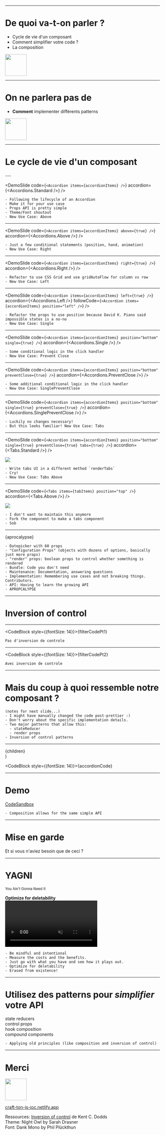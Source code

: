 


<FirstSlide
  title="️Craft ton JS"
  subtitle="Et si nous inversions le contrôle ?"
/>

---

# De quoi va-t-on parler ?

- Cycle de vie d'un composant
- Comment simplifier votre code ?
- La composition

<img width="70px" height="70px" src="public/standard/smile.png" />

---

# On ne parlera pas de

<div style={{fontSize: 40, textAlign: 'left'}}>
  <ul>
    <li>
      <strong>Comment</strong> implementer différents patterns
    </li>
  </ul>
</div>

<img width="70px" height="70px" src="public/sweat-smile.png" />

---

# Le cycle de vie d'un composant

<div>
    <div
        style={{
            fontSize: '0.8em',
            position: 'absolute',
            bottom: 50,
            left: 0,
            width: '100vw',
            textAlign: 'center',
            borderRadius: 6,
            padding: 4,
            backgroundColor: 'rgba(1,22,39, 0.6)',
        }}
    >
    </div>
</div>
---


<DemoSlide
  code={`<Accordion items={accordionItems} />`}
  accordion={<Accordions.Standard />}
/>

```notes
- Following the lifecycle of an Accordion
- Make it for your use case
- Props API is pretty simple
- Theme/Font shoutout
- New Use Case: Above
```

---


<DemoSlide
  code={`<Accordion items={accordionItems} above={true} />`}
  accordion={<Accordions.Above />}
/>

```notes
- Just a few conditional statements (position, hand, animation)
- New Use Case: Right
```

---


<DemoSlide
  code={`<Accordion items={accordionItems} right={true} />`}
  accordion={<Accordions.Right />}
/>

```notes
- Refactor to use CSS Grid and use gridAutoFlow for column vs row
- New Use Case: Left
```

---


<DemoSlide
  code={`<Accordion items={accordionItems} left={true} />`}
  accordion={<Accordions.Left />}
  followCode={`<Accordion items={accordionItems} position="left" />`}
/>

```notes
- Refactor the props to use position because David K. Piano said impossible states is a no-no
- New Use Case: Single
```

---


<DemoSlide
  code={`
<Accordion
  items={accordionItems}
  position="bottom"
  single={true}
/>
  `}
  accordion={<Accordions.Single />}
/>

```notes
- Some conditional logic in the click handler
- New Use Case: Prevent Close
```

---


<DemoSlide
  code={`
<Accordion
  items={accordionItems}
  position="bottom"
  preventClose={true}
/>
  `}
  accordion={<Accordions.PreventClose />}
/>

```notes
- Some additional conditional logic in the click handler
- New Use Case: SinglePreventClose
```

---


<DemoSlide
  code={`
<Accordion
  items={accordionItems}
  position="bottom"
  single={true}
  preventClose={true}
/>
  `}
  accordion={<Accordions.SinglePreventClose />}
/>

```notes
- Luckily no changes necessary!
- But this looks familiar! New Use Case: Tabs
```

---


<DemoSlide
  code={`
<Accordion
  items={accordionItems}
  position="bottom"
  single={true}
  preventClose={true}
  tabs={true}
/>
  `}
  accordion={<Tabs.Standard />}
/>

<Appear>
  <div />
  <img src="public/cry.png" />
</Appear>

```notes
- Write tabs UI in a different method `renderTabs`
- Cry!
- New Use Case: Tabs Above
```

---


<DemoSlide
  code={`<Tabs items={tabItems} position="top" />`}
  accordion={<Tabs.Above />}
/>

<Appear>
  <div />
  <img src="public/sob.png" />
</Appear>

```notes
- I don't want to maintain this anymore
- Fork the component to make a tabs component
- Sob
```

---

<CodeBlock>{aprocalypse}</CodeBlock>

<Sobbing />

```notes
- Datepicker with 60 props
- "Configuration Props" (objects with dozens of options, basically just more props)
- "render" props: boolean props to control whether something is rendered
- Bundle: Code you don't need
- Maintenance: Documentation, answering questions
- Implementation: Remembering use cases and not breaking things. Contributors.
- API: Having to learn the growing API
- APROPCALYPSE
```

---

# Inversion of control

<div>
    <div
        style={{
            fontSize: '0.8em',
            position: 'absolute',
            bottom: 50,
            left: 0,
            width: '100vw',
            textAlign: 'center',
            borderRadius: 6,
            padding: 4,
            backgroundColor: 'rgba(1,22,39, 0.6)',
        }}
    >
    </div>
</div>

---

<CodeBlock style={{fontSize: 14}}>{filterCodePt1}</CodeBlock>

```notes
Pas d'inversion de controle
```
---

<CodeBlock style={{fontSize: 14}}>{filterCodePt2}</CodeBlock>

```notes
Avec inversion de controle
```
---

# Mais du coup à quoi ressemble notre composant ?

```notes
(notes for next slide...)
- I might have manually changed the code post-prettier :)
- Don't worry about the specific implementation details.
- Two major patterns that allow this:
  - stateReducer
  - render props
- Inversion of control patterns
```

---

  <div style={{overflow: 'scroll'}}>{children}</div>
)

<CodeBlock style={{fontSize: 14}}>{accordionCode}</CodeBlock>

<!--
  cannot have notes on this slide for some reason...
  There's an infinite loop in React code and a warning
  in the console about history...
-->

---

# Demo

[CodeSandbox](https://codesandbox.io/s/craft-ton-js-inversion-of-control-7v91d)

```notes
- Composition allows for the same simple API
```
---

# Mise en garde

Et si vous n'aviez besoin que de ceci ?

<div
  style={{
    position: 'relative',
    height: 400,
    width: 400,
    margin: 'auto',
  }}
>
  <div style={{position: 'absolute'}}>
    <Accordions.Standard />
  </div>
</div>

---

# YAGNI

<small>You Ain't Gonna Need It</small>
<Appear>
  <div>
    <strong style={{fontSize: '2em'}}>Optimize for deletability</strong>
  </div>
  <div>
    <video
      style={{display: 'block', maxWidth: '100%', margin: 'auto'}}
      autoPlay
      playsInline
      loop
      muted
      src="public/erased-from-existence.mp4"
    />
  </div>
</Appear>

```notes
- Be mindful and intentional
- Measure the costs and the benefits.
- Just go with what you have and see how it plays out.
- Optimize for deletability
- Erased from existence!
```

---

# Utilisez des patterns pour _simplifier_ votre API

<Appear>
  <div>
    <RandomlyPlaced
      style={{
        transform: 'rotate(20deg)',
        top: '20%',
        left: '10%',
      }}
    >
      state reducers
    </RandomlyPlaced>
  </div>
  <div>
    <RandomlyPlaced
      style={{
        transform: 'rotate(30deg)',
        bottom: '10%',
        left: '10%',
      }}
    >
      control props
    </RandomlyPlaced>
  </div>
  <div>
    <RandomlyPlaced
      style={{
        transform: 'rotate(10deg)',
        bottom: '70%',
        right: '10%',
      }}
    >
      hook composition
    </RandomlyPlaced>
  </div>
  <div>
    <RandomlyPlaced
      style={{
        transform: 'rotate(-10deg)',
        bottom: '10%',
        right: '30%',
      }}
    >
      compound components
    </RandomlyPlaced>
  </div>
</Appear>

```notes
- Applying old principles (like composition and inversion of control)
```

---

# Merci

<img width="70px" height="70px" src="public/standard/wave.png" />

[craft-ton-js-ioc.netlify.app](https://craft-ton-js-ioc.netlify.app/)

<div style={{
    fontSize: '1rem',
}}>
    <div>Ressources: <a href="https://kentcdodds.com/blog/inversion-of-control">Inversion of control</a> de Kent C. Dodds</div>
    <div>Theme: Night Owl by Sarah Drasner</div>
    <div>Font: Dank Mono by Phil Plückthun</div>
</div>
